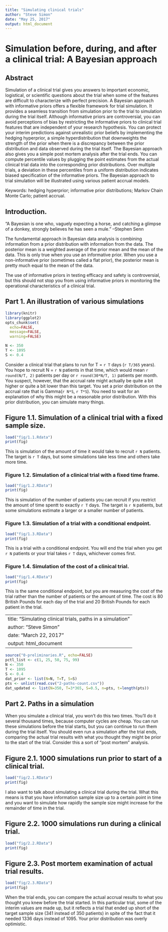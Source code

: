```yaml
---
title: "Simulating clinical trials"
author: "Steve Simon"
date: "May 25, 2017"
output: html_document
---
```


# Simulation before, during, and after a clinical trial: A Bayesian approach

## Abstract

Simulation of a clinical trial gives you answers to important economic, logistical, or scientific questions about the trial when some of the features are difficult to characterize with perfect precision. A Bayesian approach with informative priors offers a flexible framework for trial simulation. It provides a seamless transition from simulation prior to the trial to simulation during the trial itself. Although informative priors are controversial, you can avoid perceptions of bias by restricting the informative priors to clinical trial features that are independent of your research hypothesis. You can protect your interim predictions against unrealistic prior beliefs by implementing the hedging hyperprior, a simple hyperdistribution that downweights the strength of the prior when there is a discrepancy between the prior distribution and data observed during the trial itself. The Bayesian approach also gives you a simple post mortem analysis after the trial ends. You can compute percentile values by plugging the point estimates from the actual clinical trial data into the corresponding prior distributions. Over multiple trials, a deviation in these percentiles from a uniform distribution indicates biased specification of the informative priors. The Bayesian approach to trial simulation will be illustrated using various patient accrual models.

Keywords: hedging hyperprior; informative prior distributions; Markov Chain Monte Carlo; patient accrual.

## Introduction.

"A Bayesian is one who, vaguely expecting a horse, and catching a glimpse of a donkey, strongly believes he has seen a mule." --Stephen Senn

The fundamental approach in Bayesian data analysis is combining information from a prior distribution with information from the data. The posterior mean is a weighted average of the prior mean and the mean of the data. This is only true when you use an informative prior. When you use a non-informative prior (sometimes called a flat prior), the posterior mean is pretty much equal to the mean of the data.

The use of informative priors in testing efficacy and safety is controversial, but this should not stop you from using informative priors in monitoring the operational characteristics of a clinical trial.

## Part 1. An illustration of various simulations

```r
library(knitr)
library(ggplot2)
opts_chunk$set(
  echo=FALSE,
  message=FALSE,
  warning=FALSE)

N <- 350
T <- 1095
S <- 0.4
```

Consider a clinical trial that plans to run for T = `r T` days (`r T/365` years). You hope to recruit N = `r N` patients in that time, which would mean `r round(N/T, 2)` patients per day or `r round(30*N/T, 1)` patients per month. You suspect, however, that the accrual rate might actually be quite a bit higher or quite a bit lower than this target. You set a prior distribution on the accrual rate that is Gamma(`r N*S`, `r T*S`). You need to wait for an explanation of why this might be a reasonable prior distribution. With this prior distribution, you can simulate many things.

## Figure 1.1. Simulation of a clinical trial with a fixed sample size.

```r
load("fig/1.1.Rdata")
print(fig)
```

This is simulation of the amount of time it would take to recruit `r N` patients. The target is `r T` days, but some simulations take less time and others take more time.

### Figure 1.2. Simulation of a clinical trial with a fixed time frame.

```r
load("fig/1.2.RData")
print(fig)
```

This is simulation of the number of patients you can recruit if you restrict the amount of time spentt to exactly `r T` days. The target is `r N` patients, but some simulations estimate a larger or a smaller number of patients.

### Figure 1.3. Simulation of a trial with a conditional endpoint.

```r
load("fig/1.3.RData")
print(fig)
```

This is a trial with a conditional endpoint. You will end the trial when you get `r N` patients or your trial takes `r T` days, whichever comes first.

### Figure 1.4. Simulation of the cost of a clinical trial. 

```r
load("fig/1.4.RData")
print(fig)
```

This is the same conditional endpoint, but you are measuring the cost of the trial rather than the number of patients or the amount of time. The cost is 80 British Pounds for each day of the trial and 20 British Pounds for each patient in the trial.

---
title: "Simulating clinical trials, paths in a simulation"
author: "Steve Simon"
date: "March 22, 2017"
output: html_document
---

```r
source("0-preliminaries.R", echo=FALSE)
pctl_list <- c(1, 25, 50, 75, 99)
N <- 350
T <- 1095
S <- 0.4
dat_prior <- list(N=N, T=T, S=S)
pts <- unlist(read.csv("2-paths-count.csv"))
dat_updated <- list(N=350, T=3*365, S=0.5, n=pts, t=length(pts))
```

## Part 2.  Paths in a simulation

When you simulate a clinical trial, you won't do this two times. You'll do it several thousand times, because computer cycles are cheap. You can run these simulations before the trial starts, but you can continue to run them during the trial itself. You should even run a simulation after the trial ends, comparing the actual trial results with what you thought they might be prior to the start of the trial. Consider this a sort of "post mortem" analysis.

## Figure 2.1. 1000 simulations run prior to start of a clinical trial.

```r
load("fig/2.1.RData")
print(fig)
```

I also want to talk about simulating a clinical trial during the trial. What this means is that you have information sample size up to a certain point in time and you want to simulate how rapidly the sample size might increase for the remainder of time in the trial.

## Figure 2.2. 1000 simulations run during a clinical trial.

```r
load("fig/2.2.RData")
print(fig)
```
## Figure 2.3. Post mortem examination of actual trial results.

```r
load("fig/2.3.RData")
print(fig)
```

When the trial ends, you can compare the actual accrual results to what you thought you knew before the trial started. In this particular trial, some of the interim values are made up, but it reflects a trial that ended up short of the target sample size (341 instead of 350 patients) in spite of the fact that it needed 1336 days instead of 1095. Your prior distribution was overly optimistic.

